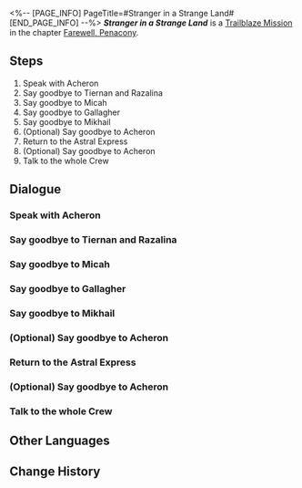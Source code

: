 <%-- [PAGE_INFO]
PageTitle=#Stranger in a Strange Land#
[END_PAGE_INFO] --%>
{{Stub|Dialogue.}}
{{Mission Infobox
|id            = 1034109
|title         = 
|image         = {{subst:void|<!--$UPLOAD:<<SpriteOutput/Chronicle/1034109_f.png>-<Mission Stranger in a Strange Land Stelle.png>-<Fate's Atlas Images>>-->}}{{subst:void|<!--$UPLOAD:<<SpriteOutput/Chronicle/1034109_m.png>-<Mission Stranger in a Strange Land Caelus.png>-<Fate's Atlas Images>>-->}}
<gallery>
Mission Stranger in a Strange Land Stelle.png|Stelle
Mission Stranger in a Strange Land Caelus.png|Caelus
</gallery>
|type          = Trailblaze
|event_name    = 
|chapter       = Farewell, Penacony
|requirements  = [[Trailblaze Mission]] ''[[A Thousand Bells at Dawn]]'' completed
|summary       = At Dreamflux Reef, you bid farewell to the departed, the guardians, and those you are fated to meet once more.<br />This trailblazing expedition has come to a satisfying conclusion at long last... but just as the Express is about to head to its next destination, an unsought guest arrives in the form of Black Swan. She offers her suggestion, hoping the Express' next stop would be Amphoreus, The Eternal Land... A world that even the Aeon of Trailblaze THEMSELF never reached.
|characters    = Acheron; Black Swan; Dan Heng; Himeko; March 7th; Micah; Pom-Pom; Trailblazer; Welt
|startLocation = [[Penacony]] - [[Dreamflux Reef]]
|world         = Penacony
|area          = Dreamflux Reef
|prev          = A Thousand Bells at Dawn
|next          = 
|rewards       = Trailblaze EXP*200; Stellar Jade*30; Lost Crystal*3; Clock Credits*100; "Now, Voyager"*1 { text = "Now, Voyager" }; "Had I Not Seen the Sun"*1 { text = "Had I Not Seen the Sun" }; Credit*40,000
}}
'''''Stranger in a Strange Land''''' is a [[Trailblaze Mission]] in the chapter [[Farewell, Penacony]].

==Steps==
# Speak with Acheron
# Say goodbye to Tiernan and Razalina
# Say goodbye to Micah
# Say goodbye to Gallagher
# Say goodbye to Mikhail
# (Optional) Say goodbye to Acheron
# Return to the Astral Express
# (Optional) Say goodbye to Acheron
# Talk to the whole Crew

<!--
==Gameplay Notes==

--><!--
==Trial Character==

-->
==Dialogue==
{{Stub Dialogue}}

===Speak with Acheron{{subst:void|<!--103410901-->}}===
{{Mission Description|type=trailblaze|location=Dreamflux Reef|Finally, the trailblazing expedition on Penacony has come to a preferable conclusion. It's time for a new adventure &mdash; but before that, the Crew would like to wish say a formal farewell to certain people.<br />Drawing a firm line under the stories of those who passed is the best form of comfort. Go on, then &mdash; they're all at the Dreamflux Reef... right here.}}
{{Dialogue Start}}
:{{tx}}
{{Dialogue End}}

===Say goodbye to Tiernan and Razalina{{subst:void|<!--103410902-->}}===
{{Dialogue Start}}
:{{tx}}
{{Dialogue End}}

===Say goodbye to Micah{{subst:void|<!--103410903-->}}===
{{Dialogue Start}}
:{{tx}}
{{Dialogue End}}

===Say goodbye to Gallagher{{subst:void|<!--103410904-->}}===
{{Dialogue Start}}
:{{tx}}
{{Dialogue End}}

===Say goodbye to Mikhail{{subst:void|<!--103410905-->}}===
{{Dialogue Start}}
:{{tx}}
{{Dialogue End}}

===(Optional) Say goodbye to Acheron{{subst:void|<!--103410906-->}}===
{{Dialogue Start}}
:{{tx}}
{{Dialogue End}}

===Return to the Astral Express{{subst:void|<!--103410907-->}}===
{{Mission Description|type=trailblaze|location=Parlor Car|update|Now that the dust has finally settled, a new trailblazing expedition is about to begin.<br />Go back to the Astral Express, collect your thoughts, and prepare yourself &mdash; for a new adventure.}}
{{Dialogue Start}}
:{{tx}}
{{Dialogue End}}

===(Optional) Say goodbye to Acheron{{subst:void|<!--103410912-->}}===
{{Mission Description|type=trailblaze|location=Dreamflux Reef|update|Finally, the trailblazing expedition on Penacony has come to a preferable conclusion. It's time for a new adventure &mdash; but before that, the Crew would like to wish say a formal farewell to certain people.<br />Drawing a firm line under the stories of those who passed is the best form of comfort. Go on, then &mdash; they're all at the Dreamflux Reef... right here.}}
{{Dialogue Start}}
:{{tx}}
{{Dialogue End}}

===Talk to the whole Crew{{subst:void|<!--103410908-->}}===
{{Mission Description|type=trailblaze|location=Passenger Cabin|update|Now that the dust has finally settled, a new trailblazing expedition is about to begin.<br />Go back to the Astral Express, collect your thoughts, and prepare yourself &mdash; for a new adventure.}}
{{Dialogue Start}}
:{{tx}}
{{Dialogue End}}

==Other Languages==
{{Other Languages
|en   = Stranger in a Strange Land
|zhs  = 异乡异客
|zht  = 異鄉異客
|ja   = 異星の客
|ko   = 낯선 땅의 이방인
|es   = Foraster{{MC|f=a|m=o}} en tierra extraña
|fr   = En terre étrangère
|ru   = Чужак в чужой стране
|th   = คนแปลกในเมืองประหลาด
|vi   = Vị Khách Phương Xa
|de   = Fremder in einer fremden Welt
|id   = Asing di Daratan Asing
|pt   = Estranh{{MC|f=a|m=o}} em uma Terra Estranha
}}

==Change History==
{{Change History|2.3}}
